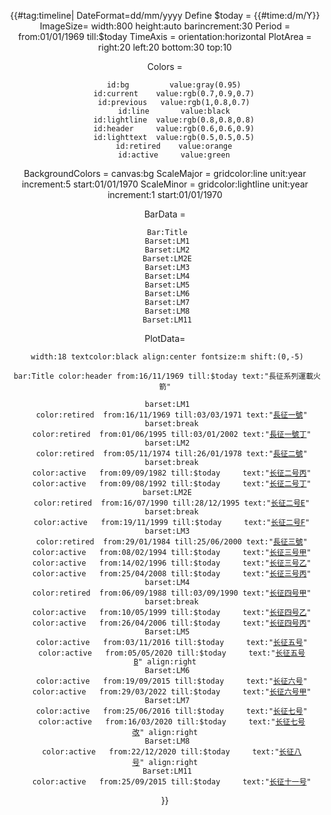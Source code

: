 <center>
{{#tag:timeline|
DateFormat=dd/mm/yyyy
Define $today = {{#time:d/m/Y}}
ImageSize= width:800 height:auto barincrement:30
Period   = from:01/01/1969 till:$today
TimeAxis = orientation:horizontal
PlotArea = right:20 left:20 bottom:30 top:10

Colors =
     id:bg         value:gray(0.95)
     id:current    value:rgb(0.7,0.9,0.7)
     id:previous   value:rgb(1,0.8,0.7)
     id:line       value:black
     id:lightline  value:rgb(0.8,0.8,0.8)
     id:header     value:rgb(0.6,0.6,0.9)
     id:lighttext  value:rgb(0.5,0.5,0.5)
     id:retired    value:orange
     id:active     value:green

BackgroundColors = canvas:bg
ScaleMajor = gridcolor:line unit:year increment:5 start:01/01/1970
ScaleMinor = gridcolor:lightline unit:year increment:1 start:01/01/1970

BarData = 
  Bar:Title
  Barset:LM1
  Barset:LM2
  Barset:LM2E
  Barset:LM3
  Barset:LM4
  Barset:LM5
  Barset:LM6
  Barset:LM7
  Barset:LM8
  Barset:LM11

PlotData=
  width:18 textcolor:black align:center fontsize:m shift:(0,-5)

  bar:Title color:header from:16/11/1969 till:$today text:"長征系列運載火箭"

  barset:LM1
    color:retired  from:16/11/1969 till:03/03/1971 text:"[[長征一號運載火箭|長征一號]]"
    barset:break
    color:retired  from:01/06/1995 till:03/01/2002 text:"[[長征一號丁運載火箭|長征一號丁]]"
  barset:LM2
    color:retired  from:05/11/1974 till:26/01/1978 text:"[[長征二號運載火箭|長征二號]]"
    barset:break
    color:active   from:09/09/1982 till:$today     text:"[[长征二号丙运载火箭|长征二号丙]]"
    color:active   from:09/08/1992 till:$today     text:"[[长征二号丁运载火箭|长征二号丁]]"
  barset:LM2E
    color:retired  from:16/07/1990 till:28/12/1995 text:"[[长征二号E运载火箭|长征二号E]]"
    barset:break
    color:active   from:19/11/1999 till:$today     text:"[[长征二号F运载火箭|长征二号F]]"
  barset:LM3
    color:retired  from:29/01/1984 till:25/06/2000 text:"[[長征三號運載火箭|長征三號]]"
    color:active   from:08/02/1994 till:$today     text:"[[长征三号甲运载火箭|长征三号甲]]"
    color:active   from:14/02/1996 till:$today     text:"[[长征三号乙运载火箭|长征三号乙]]"
    color:active   from:25/04/2008 till:$today     text:"[[长征三号丙运载火箭|长征三号丙]]"
  barset:LM4
    color:retired  from:06/09/1988 till:03/09/1990 text:"[[长征四号甲运载火箭|长征四号甲]]"
    barset:break
    color:active   from:10/05/1999 till:$today     text:"[[长征四号乙运载火箭|长征四号乙]]"
    color:active   from:26/04/2006 till:$today     text:"[[长征四号丙运载火箭|长征四号丙]]"
  Barset:LM5
    color:active   from:03/11/2016 till:$today     text:"[[长征五号系列火箭|长征五号]]"
    color:active   from:05/05/2020 till:$today     text:"[[长征五号B运载火箭|长征五号B]]" align:right
  Barset:LM6
    color:active   from:19/09/2015 till:$today     text:"[[长征六号运载火箭|长征六号]]"
    color:active   from:29/03/2022 till:$today     text:"[[长征六号甲运载火箭|长征六号甲]]"
  Barset:LM7
    color:active   from:25/06/2016 till:$today     text:"[[长征七号运载火箭|长征七号]]"
    color:active   from:16/03/2020 till:$today     text:"[[长征七号改运载火箭|长征七号改]]" align:right
  Barset:LM8
    color:active   from:22/12/2020 till:$today     text:"[[长征八号运载火箭|长征八号]]" align:right
  Barset:LM11
    color:active   from:25/09/2015 till:$today     text:"[[长征十一号运载火箭|长征十一号]]"
}}
</center><noinclude>
{{documentation}}
</noinclude>